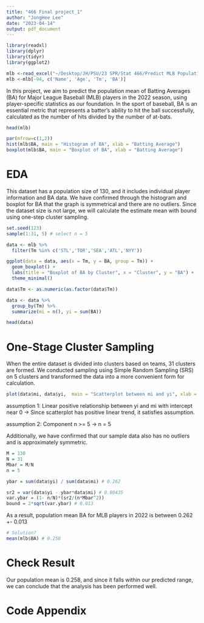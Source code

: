 ```yaml
---
title: "466 Final project_1"
author: "JongHee Lee"
date: "2023-04-14"
output: pdf_document
---
```


```r
library(readxl)
library(dplyr)
library(tidyr)
library(ggplot2)

mlb <-read_excel("~/Desktop/JH/PSU/23 SPR/Stat 466/Predict MLB Population BA/2022_MLB_Data.xlsx")
mlb <-mlb[-94, c('Name', 'Age', 'Tm', 'BA')]
```

In this project, we aim to predict the population mean of Batting Averages (BA) for Major League Baseball (MLB) players in the 2022 season, using player-specific statistics as our foundation. In the sport of baseball, BA is an essential metric that represents a batter's ability to hit the ball successfully, calculated as the number of hits divided by the number of at-bats. 


```r
head(mlb)

par(mfrow=c(1,2))
hist(mlb$BA, main = "Histogram of BA", xlab = "Batting Average")
boxplot(mlb$BA, main = "Boxplot of BA", xlab = "Batting Average")
```
# EDA

This dataset has a population size of 130, and it includes individual player information and BA data. We have confirmed through the histogram and boxplot for BA that the graph is symmetrical and there are no outliers. Since the dataset size is not large, we will calculate the estimate mean with bound using one-step cluster sampling.


```r
set.seed(123) 
sample(1:31, 5) # select n = 5

data <- mlb %>%
  filter(Tm %in% c('STL','TOR','SEA','ATL','NYY'))

ggplot(data = data, aes(x = Tm, y = BA, group = Tm)) +
  geom_boxplot() +
  labs(title = "Boxplot of BA by Cluster", x = "Cluster", y = "BA") +
  theme_minimal()
```


```r
data$Tm <- as.numeric(as.factor(data$Tm))

data <- data %>%
  group_by(Tm) %>%
  summarize(mi = n(), yi = sum(BA)) 

head(data)
```
# One-Stage Cluster Sampling
When the entire dataset is divided into clusters based on teams, 31 clusters are formed. We conducted sampling using Simple Random Sampling (SRS) on 5 clusters and transformed the data into a more convenient form for calculation.


```r
plot(data$mi, data$yi,  main = "Scatterplot between mi and yi", xlab = "mi", ylab = "yi")
```
assumption 1: Linear positive relationship between yi and mi with intercept near 0
  -> Since scatterplot has positive linear trend, it satisfies assumption.

assumption 2: Component n >= 5
  -> n = 5

Additionally, we have confirmed that our sample data also has no outliers and is approximately symmetric.

```r
M = 130
N = 31
Mbar = M/N
n = 5

ybar = sum(data$yi) / sum(data$mi) # 0.262

sr2 = var(data$yi - ybar*data$mi) # 0.00435
var.ybar = (1- n/N)*(sr2/(n*Mbar^2))
bound = 2*sqrt(var.ybar) # 0.013
```

As a result, population mean BA for MLB players in 2022 is between 0.262 +- 0.013

```r
# Solution?
mean(mlb$BA) # 0.258
```
# Check Result
Our population mean is 0.258, and since it falls within our predicted range, we can conclude that the analysis has been performed well.


\newpage

# Code Appendix

```r

```





